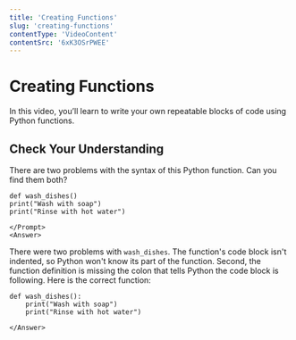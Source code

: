 ```yaml
---
title: 'Creating Functions'
slug: 'creating-functions'
contentType: 'VideoContent'
contentSrc: '6xK3OSrPWEE'
---
```


# Creating Functions

In this video, you’ll learn to write your own repeatable blocks of code using Python functions.

## Check Your Understanding

<FlashCard>
    <Prompt>

There are two problems with the syntax of this Python function. Can you find them both?

```
def wash_dishes()
print("Wash with soap")
print("Rinse with hot water")
```

    </Prompt>
    <Answer>

There were two problems with `wash_dishes`. The function's code block isn't indented, so Python won't know its part of the function. Second, the function definition is missing the colon that tells Python the code block is following. Here is the correct function:

```
def wash_dishes():
	print("Wash with soap")
	print("Rinse with hot water")
```

    </Answer>
</FlashCard>